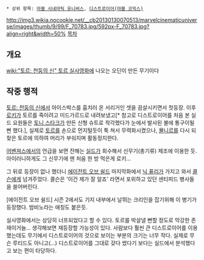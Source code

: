  * 상위 항목: [[마블 시네마틱 유니버스]], [[디스트로이어(마블 코믹스)]]

http://img3.wikia.nocookie.net/__cb20130130070513/marvelcinematicuniverse/images/thumb/9/99/F_70783.jpg/592px-F_70783.jpg?align=right&width=50%
[[목차]]

== 개요 ==
[[wiki:"토르: 천둥의 신" 토르 실사영화]]에 나오는 오딘이 만든 무기이다

== 작중 행적 ==
[[토르: 천둥의 신]]에서 아이스박스를 훔치러 온 서리거인 셋을 끔살시키면서 첫등장. 이후 [[로키(마블 시네마틱 유니버스)|로키]]가 토르를 죽이려고 미드가르드로 내려보냈고[* 참고로 디스트로이어를 처음 본 실드 요원들은 [[토니 스타크(마블 시네마틱 유니버스)|토니 스타크]]가 만든 신형 슈트로 착각했다가 눈에서 발사된 불에 통구이될 뻔 했다.], 실제로 [[토르(마블 시네마틱 유니버스)|토르]]를 손으로 먼지털듯이 툭 쳐서 무력화시켰으나, [[묠니르]]를 다시 되찾은 토르에 의하여 머리가 부숴지며 활동정지한다.

[[어벤져스]]에서의 언급을 보면 잔해는 [[S.H.I.E.L.D.|실드]]가 회수해서 신무기(총기류) 제조에 이용한 듯. 아이러니하게도 그 신무기에 맨 처음 한 방 먹은게 로키...

그 뒤로 등장이 없나 했더니 [[에이전트 오브 쉴드]] 마지막화에서 [[닉 퓨리(마블 시네마틱 유니버스)|닉 퓨리]]가 가지고 와서 [[필 콜슨|콜슨]]에게 넘겨주었다. 콜슨은 '이건 제가 잘 알죠' 라면서 포위하고 있던 센티피드 병사들을 쓸어버린다.

[에이전트 오브 쉴드] 시즌 2에서도 기지 내부에서 날뛰는 크리인을 잡기위해 이 병기가 등장했다. 밤비노라는 애칭도 붙은듯.

실사영화에서는 상당히 너프되었다고 할 수 있다. 토르를 박살낼 뻔할 정도로 막강한 존재이거늘... 생각해보면 재등장할 가능성이 있다. 사람보다 훨씬 큰 디스트로이어를 이용했는데도 무기에서 디스트로이어의 것으로 보이는 부분의 크기는 너무 작다. 실제로 무슨 루티드도 아니고(...) 디스트로이어를 그대로 갖다 썼다기 보다는 실드에서 분석했다고 보는 편이 타당하다.
